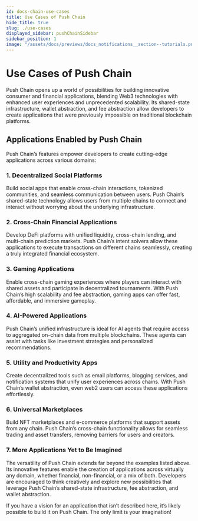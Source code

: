 ```yaml
---
id: docs-chain-use-cases
title: Use Cases of Push Chain
hide_title: true
slug: ./use-cases
displayed_sidebar: pushChainSidebar
sidebar_position: 1
image: "/assets/docs/previews/docs_notifications__section--tutorials.png"
---
```



# Use Cases of Push Chain

Push Chain opens up a world of possibilities for building innovative consumer and financial applications, blending Web3 technologies with enhanced user experiences and unprecedented scalability. Its shared-state infrastructure, wallet abstraction, and fee abstraction allow developers to create applications that were previously impossible on traditional blockchain platforms.

<head>
  <title>Use Cases | Push Chain | Push Documentation</title>
</head>

## Applications Enabled by Push Chain

Push Chain’s features empower developers to create cutting-edge applications across various domains:

### 1. **Decentralized Social Platforms**
Build social apps that enable cross-chain interactions, tokenized communities, and seamless communication between users. Push Chain’s shared-state technology allows users from multiple chains to connect and interact without worrying about the underlying infrastructure.

### 2. **Cross-Chain Financial Applications**
Develop DeFi platforms with unified liquidity, cross-chain lending, and multi-chain prediction markets. Push Chain’s intent solvers allow these applications to execute transactions on different chains seamlessly, creating a truly integrated financial ecosystem.

### 3. **Gaming Applications**
Enable cross-chain gaming experiences where players can interact with shared assets and participate in decentralized tournaments. With Push Chain’s high scalability and fee abstraction, gaming apps can offer fast, affordable, and immersive gameplay.

### 4. **AI-Powered Applications**
Push Chain’s unified infrastructure is ideal for AI agents that require access to aggregated on-chain data from multiple blockchains. These agents can assist with tasks like investment strategies and personalized recommendations.

### 5. **Utility and Productivity Apps**
Create decentralized tools such as email platforms, blogging services, and notification systems that unify user experiences across chains. With Push Chain’s wallet abstraction, even web2 users can access these applications effortlessly.

### 6. **Universal Marketplaces**
Build NFT marketplaces and e-commerce platforms that support assets from any chain. Push Chain’s cross-chain functionality allows for seamless trading and asset transfers, removing barriers for users and creators.

### 7. **More Applications Yet to Be Imagined**  <EasterEgg src={EasterEggImg} />

The versatility of Push Chain extends far beyond the examples listed above. Its innovative features enable the creation of applications across virtually any domain, whether financial, non-financial, or a mix of both. Developers are encouraged to think creatively and explore new possibilities that leverage Push Chain’s shared-state infrastructure, fee abstraction, and wallet abstraction.

If you have a vision for an application that isn’t described here, it’s likely possible to build it on Push Chain. The only limit is your imagination!
